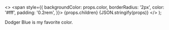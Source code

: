 <>
  <span
    style={{
      backgroundColor: props.color,
      borderRadius: '2px',
      color: '#fff',
      padding: '0.2rem',
    }}>
    {props.children}
  </span>
{JSON.stringify(props)}
</>
);

<Highlight color="#005A9C" >Dodger Blue</Highlight> is my favorite color.
